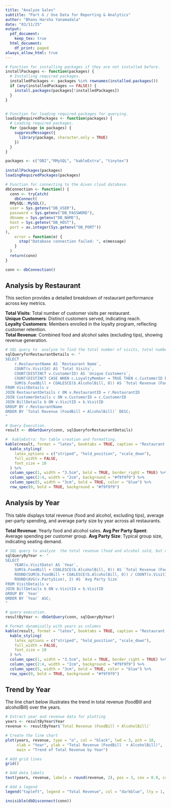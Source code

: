 ```yaml
---
title: "Analyze Sales"
subtitle: "Part G / Use Data for Reporting & Analytics"
author: "Bhanu Harsha Yanamadala"
date: "03/11/25"
output:
  pdf_document:
    keep_tex: true
  html_document:
    df_print: paged
always_allow_html: true
---
```


```r
# Function for installing packages if they are not installed before.
installPackages <- function(packages) {
  # Installing required packages.
  installedPackages <- packages %in% rownames(installed.packages())
  if (any(installedPackages == FALSE)) {
    install.packages(packages[!installedPackages])
  }
}


# Function for loading required packages for querying.
loadingRequiredPackages <- function(packages) {
  # Loading required packages.
  for (package in packages) {
    suppressMessages({
      library(package, character.only = TRUE)
    })
  }
}

packages <- c("DBI","RMySQL", "kableExtra", "tinytex")
  
installPackages(packages)
loadingRequiredPackages(packages)
```

```r
# Function for connecting to the Aiven cloud database.
dbConnection <- function() {
  conn <- tryCatch(
    dbConnect(
  RMySQL::MySQL(),
  user = Sys.getenv("DB_USER"),
  password = Sys.getenv("DB_PASSWORD"),
  dbname = Sys.getenv("DB_NAME"),
  host = Sys.getenv("DB_HOST"),
  port = as.integer(Sys.getenv("DB_PORT"))
),
    error = function(e) {
      stop("Database connection failed: ", e$message)
    }
  )
  return(conn)
}

conn <- dbConnection()
```

## **Analysis by Restaurant**
This section provides a detailed breakdown of restaurant performance across key metrics. 
  
 **Total Visits**: Total number of customer visits per restaurant.  
 **Unique Customers**: Distinct customers served, indicating reach.  
 **Loyalty Customers**: Members enrolled in the loyalty program, reflecting customer retention.  
 **Total Revenue**: Combined food and alcohol sales (excluding tips), showing revenue generation.  

 

```r
# SQL query to  analyze to find the total number of visits, total number of unique customers, total number of customers in the loyalty program, and total spent on food and alcohol  by restaurant.
sqlQueryforRestaurantDetails <- "
SELECT 
    r.RestaurantName AS `Restaurant Name`,
    COUNT(v.VisitId) AS `Total Visits`,
    COUNT(DISTINCT v.CustomerID) AS `Unique Customers`,
    COUNT(DISTINCT CASE WHEN c.LoyaltyMember = TRUE THEN c.CustomerID END) AS `Loyalty Customers`,
    SUM(b.FoodBill + COALESCE(b.AlcoholBill, 0)) AS `Total Revenue (FoodBill + AlcoholBill)`
FROM VisitDetails v
JOIN RestaurantDetails r ON v.RestaurantID = r.RestaurantID
JOIN CustomerDetails c ON v.CustomerID = c.CustomerID
JOIN BillDetails b ON v.VisitID = b.VisitID
GROUP BY r.RestaurantName
ORDER BY `Total Revenue (FoodBill + AlcoholBill)` DESC;
"

# Query Execution.
result <- dbGetQuery(conn, sqlQueryforRestaurantDetails)

#  kableExtra: for table creation and formatting.
kable(result, format = "latex", booktabs = TRUE, caption = "Restaurant Revenue Analysis (Sorted by Total Revenue)", align = "c") %>%
  kable_styling(
    latex_options = c("striped", "hold_position", "scale_down"),
    full_width = FALSE,
    font_size = 10
  ) %>%
  column_spec(1, width = "3.5cm", bold = TRUE, border_right = TRUE) %>%  # Ensure border_right is logical
  column_spec(2:4, width = "2cm", background = "#f9f9f9") %>%
  column_spec(5, width = "3cm", bold = TRUE, color = "blue") %>%
  row_spec(0, bold = TRUE, background = "#f9f9f9")
```

## **Analysis by Year**
This table displays total revenue (food and alcohol, excluding tips), average per-party spending, and average party size by year across all restaurants.

**Total Revenue**: Yearly food and alcohol sales.
**Avg Per Party Spent**: Average spending per customer group.
**Avg Party Size**: Typical group size, indicating seating demand.

```r
# SQL query to analyze  the total revenue (food and alcohol sold, but not tips), average per party spent, and average party size by year. 
sqlQueryByYear <- "
SELECT 
    YEAR(v.VisitDate) AS `Year`,
    SUM(b.FoodBill + COALESCE(b.AlcoholBill, 0)) AS `Total Revenue (FoodBill + AlcoholBill)`,
    ROUND(SUM(b.FoodBill + COALESCE(b.AlcoholBill, 0)) / COUNT(v.VisitID), 2) AS `Avg Per Party Spent`,
    ROUND(AVG(v.PartySize), 2) AS `Avg Party Size`
FROM VisitDetails v
JOIN BillDetails b ON v.VisitId = b.VisitID
GROUP BY `Year`
ORDER BY `Year` ASC;
"

# query execution.
resultByYear <- dbGetQuery(conn, sqlQueryByYear)

# Format dynamically with years as columns
kable(result, format = "latex", booktabs = TRUE, caption = "Restaurant Revenue Analysis (Sorted by Total Revenue)", align = "c") %>%
  kable_styling(
    latex_options = c("striped", "hold_position", "scale_down"),
    full_width = FALSE,
    font_size = 10
  ) %>%
  column_spec(1, width = "3.5cm", bold = TRUE, border_right = TRUE) %>%  # Ensure border_right is logical
  column_spec(2:4, width = "2cm", background = "#f9f9f9") %>%
  column_spec(5, width = "3cm", bold = TRUE, color = "blue") %>%
  row_spec(0, bold = TRUE, background = "#f9f9f9") 
```

## **Trend by Year**
The line chart below illustrates the trend in total revenue (foodBill and alcoholBill) over the years.
```r
# Extract year and revenue data for plotting
years <- resultByYear$Year
revenue <- resultByYear$`Total Revenue (FoodBill + AlcoholBill)`

# Create the line chart
plot(years, revenue, type = "o", col = "black", lwd = 3, pch = 18,
     xlab = "Year", ylab = "Total Revenue (FoodBill  + AlcoholBill)",
     main = "Trend of Total Revenue by Year")

# Add grid lines
grid()

# Add data labels
text(years, revenue, labels = round(revenue, 2), pos = 3, cex = 0.9, col = "darkblue")

# Add a legend
legend("topleft", legend = "Total Revenue", col = "darkblue", lty = 1, lwd = 2, pch = 16)

```

```r
invisible(dbDisconnect(conn))
```